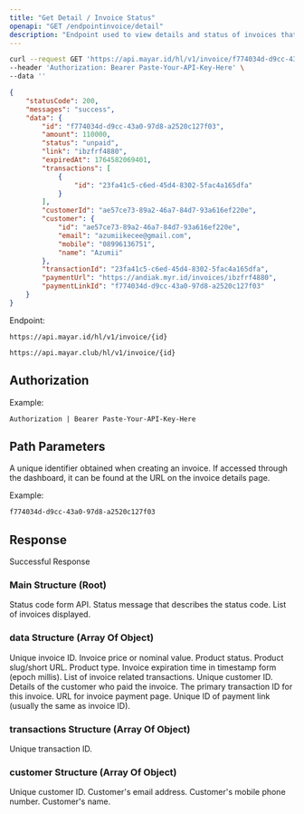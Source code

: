 ```yaml
---
title: "Get Detail / Invoice Status"
openapi: "GET /endpointinvoice/detail"
description: "Endpoint used to view details and status of invoices that have been created"
---
```


<RequestExample>

```bash Request Example
curl --request GET 'https://api.mayar.id/hl/v1/invoice/f774034d-d9cc-43a0-97d8-a2520c127f03' \
--header 'Authorization: Bearer Paste-Your-API-Key-Here' \
--data ''
```

</RequestExample>

<ResponseExample>

```json Response Example 200
{
    "statusCode": 200,
    "messages": "success",
    "data": {
        "id": "f774034d-d9cc-43a0-97d8-a2520c127f03",
        "amount": 110000,
        "status": "unpaid",
        "link": "ibzfrf4880",
        "expiredAt": 1764582069401,
        "transactions": [
            {
                "id": "23fa41c5-c6ed-45d4-8302-5fac4a165dfa"
            }
        ],
        "customerId": "ae57ce73-89a2-46a7-84d7-93a616ef220e",
        "customer": {
            "id": "ae57ce73-89a2-46a7-84d7-93a616ef220e",
            "email": "azumiikecee@gmail.com",
            "mobile": "08996136751",
            "name": "Azumii"
        },
        "transactionId": "23fa41c5-c6ed-45d4-8302-5fac4a165dfa",
        "paymentUrl": "https://andiak.myr.id/invoices/ibzfrf4880",
        "paymentLinkId": "f774034d-d9cc-43a0-97d8-a2520c127f03"
    }
}
```

</ResponseExample>

Endpoint:

<CodeGroup>

```Production Production
https://api.mayar.id/hl/v1/invoice/{id}
```


```Sandbox Sandbox
https://api.mayar.club/hl/v1/invoice/{id}
```

</CodeGroup>

## Authorization

<ResponseField name="Authorization" type="string" required>
  Example:

  `Authorization | Bearer Paste-Your-API-Key-Here`
</ResponseField>

## Path Parameters

<ParamField path="id" type="string<uuid>" required>
  A unique identifier obtained when creating an invoice. If accessed through the dashboard, it can be found at the URL on the invoice details page.

  Example:

  `f774034d-d9cc-43a0-97d8-a2520c127f03`
</ParamField>

## Response

Successful Response

### Main Structure (Root)

<ResponseField name="statusCode" type="integer" required>
  Status code form API.
</ResponseField>

<ResponseField name="messages" type="string" required>
  Status message that describes the status code.
</ResponseField>

<ResponseField name="data" type="array of object">
  List of invoices displayed.
</ResponseField>

### data Structure (Array Of Object)

<ResponseField name="id" type="string<uuid>" required>
  Unique invoice ID.
</ResponseField>

<ResponseField name="amount" type="integer" required>
  Invoice price or nominal value.
</ResponseField>

<ResponseField name="status" type="string" required>
  Product status.
</ResponseField>

<ResponseField name="link" type="string" required>
  Product slug/short URL.
</ResponseField>

<ResponseField name="type" type="string" required>
  Product type.
</ResponseField>

<ResponseField name="expiredAt" type="integer" required>
  Invoice expiration time in timestamp form (epoch millis).
</ResponseField>

<ResponseField name="transactions" type="array of object">
  List of invoice related transactions.
</ResponseField>

<ResponseField name="customerId" type="string<uuid>" required>
  Unique customer ID.
</ResponseField>

<ResponseField name="customer" type="array of object">
  Details of the customer who paid the invoice.
</ResponseField>

<ResponseField name="transactionId" type="string<uuid>" required>
  The primary transaction ID for this invoice.
</ResponseField>

<ResponseField name="paymentUrl" type="string" required>
  URL for invoice payment page.
</ResponseField>

<ResponseField name="paymentLinkId" type="string<uuid>" required>
  Unique ID of payment link (usually the same as invoice ID).
</ResponseField>

### transactions Structure (Array Of Object)

<ResponseField name="id" type="string <uuid>" required>
  Unique transaction ID.
</ResponseField>

### customer Structure (Array Of Object)

<ResponseField name="id" type="string <uuid>" required>
  Unique customer ID.
</ResponseField>

<ResponseField name="email" type="string" required>
  Customer's email address.
</ResponseField>

<ResponseField name="mobile" type="string" required>
  Customer's mobile phone number.
</ResponseField>

<ResponseField name="name" type="string" required>
  Customer's name.
</ResponseField>